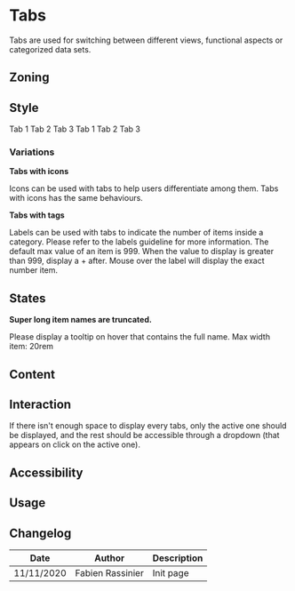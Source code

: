 

<Meta title="Components/Tabs" />

# Tabs

Tabs are used for switching between different views, functional aspects or categorized data sets. 

## Zoning

<FigmaImage
	src="https://www.figma.com/file/qc8oUSyVJM67gSsbTShftt/%F0%9F%93%90-Zoning?node-id=46%3A63"
	alt="zoning for tabs"
/>


## Style

<Preview>
    <Story name="default">
        <Tabs selectedId="tab3">
            <Tabs.TabList aria-label="My tabs">
                <Tabs.Tab>Tab 1</Tabs.Tab>
                <Tabs.Tab>Tab 2</Tabs.Tab>
                <Tabs.Tab id="tab3">Tab 3</Tabs.Tab>
            </Tabs.TabList>
            <Tabs.TabPanel>Tab 1</Tabs.TabPanel>
            <Tabs.TabPanel>Tab 2</Tabs.TabPanel>
            <Tabs.TabPanel>Tab 3</Tabs.TabPanel>
        </Tabs>
    </Story>
</Preview>

### Variations

**Tabs with icons**

Icons can be used with tabs to help users differentiate among them. Tabs with icons has the same behaviours. 

<FigmaImage
	src="https://www.figma.com/file/bSesPlHPWLPA66wySm8VYV/Tabs?node-id=0%3A145"
	alt="tabs with icons example"
/>

**Tabs with tags**

Labels can be used with tabs to indicate the number of items inside a category. Please refer to the labels guideline for more information.
The default max value of an item is 999. When the value to display is greater than 999, display a + after.
Mouse over the label will display the exact number item.

<FigmaImage
	src="https://www.figma.com/file/bSesPlHPWLPA66wySm8VYV/Tabs?node-id=0%3A132"
	alt="tabs with tags example"
/>

## States

**Super long item names are truncated.**

Please display a tooltip on hover that contains the full name.
Max width item: 20rem

<FigmaImage
	src="https://www.figma.com/file/bSesPlHPWLPA66wySm8VYV/Tabs?node-id=0%3A123"
	alt="tabs with truncated label"
/>


## Content

## Interaction

If there isn't enough space to display every tabs, only the active one should be displayed, and the rest should be accessible through a dropdown (that appears on click on the active one).

<FigmaImage
	src="https://www.figma.com/file/bSesPlHPWLPA66wySm8VYV/Tabs?node-id=0%3A167"
	alt="tabs with dropdowns"
/>


## Accessibility

## Usage

## Changelog

| Date       | Author           | Description |
| ---------- | ---------------- | ----------- |
| 11/11/2020 | Fabien Rassinier | Init page   |
